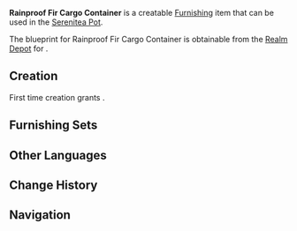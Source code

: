 {{Furnishing Infobox
|id             = 373118
|image          = Item Rainproof Fir Cargo Container.png
|category       = Landscape
|subcategory    = Item
|rarity         = 3
|adeptal_energy = 60
|load           = 35
|reduced_load   = 24
|description    = A sturdy fir container that has had a waterproof fabric draped over it to keep the inside dry.<br />These containers have sizable capacities and can store large cargo, though this comes at the cost of a shocking weight that will take several people to transport.<br />Some say that some of these containers can be locked on the inside, all the better for workers on the move to hide in and stay safe should they be attacked by monsters.
|blueprint      = [[Realm Depot]]
}}
'''Rainproof Fir Cargo Container''' is a creatable [[Furnishing]] item that can be used in the [[Serenitea Pot]].

The blueprint for Rainproof Fir Cargo Container is obtainable from the [[Realm Depot]] for {{Item|Realm Currency|24|x=160}}.

==Creation==
First time creation grants {{Item|Trust|24|x=60}}.
{{Recipe
|type = Creation
|time = 14h
|Fir Wood = 4
|Fabric = 4
|sort = Fir Wood,Fabric
}}

==Furnishing Sets==
{{Craft Usage}}

==Other Languages==
{{Other Languages|default_hidden = 1
|en      = Rainproof Fir Cargo Container
|zhs     = 防雨的杉木货箱
|zhs_rm  = Fángyǔ de Shānmù Huòxiāng
|zht     = 防雨的杉木貨箱
|zht_rm  = Fángyǔ de Shānmù Huòxiāng
|ja      = 杉の防雨型貨物箱
|ja_rm   = Sugi no Bou'u-gata Kamotsubako
|ko      = 방수 삼나무 상자
|ko_rm   = 
|es      = Caja de madera de abeto resistente al agua
|fr      = Caisse résistante à la pluie en épicéa
|ru      = Дождестойкий грузовой контейнер из пихты
|th      = ตู้ขนส่งสินค้ากันฝน
|th_rm   = 
|vi      = Rương Gỗ Sam Chống Mưa
|de      = Regenfeste Tannen-Frachtkiste
|id      = Kotak Kayu Fir yang Tahan Hujan
|pt      = Caixa de Abeto Resistente à Água
}}

==Change History==
{{Change History|1.6}}

==Navigation==
{{Furnishing Navbox/Exterior|Landscape}}